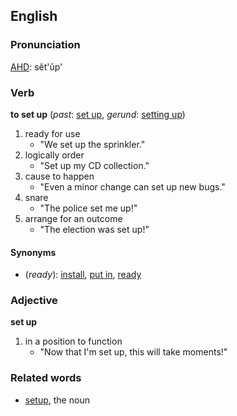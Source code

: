 ==English==

===Pronunciation===

[[AHD]]: sĕt'ŭp'

===Verb===
'''to set up''' (''past'': [[set up]], ''gerund'': [[setting up]])

#ready for use
#*"We set up the sprinkler."
#logically order
#*"Set up my CD collection."
#cause to happen
#*"Even a minor change can set up new bugs."
#snare
#*"The police set me up!"
#arrange for an outcome
#*"The election was set up!"

====Synonyms====
*(''ready''): [[install]], [[put in]], [[ready]]

===Adjective===
'''set up'''

#in a position to function
#*"Now that I'm set up, this will take moments!"

===Related words===

*[[setup]], the noun